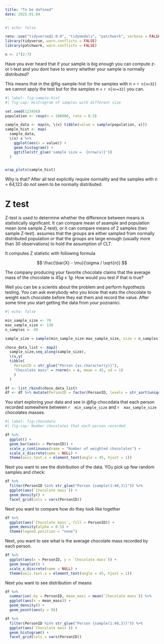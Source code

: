 ```yaml
---
title: "To be defined"
date: 2025.01.04
---
```


```r
#| echo: false

renv::use("tidyverse@2.0.0", "tidymodels", "patchwork", verbose = FALSE)
library(tidyverse, warn.conflicts = FALSE)
library(patchwork, warn.conflicts = FALSE)

n <- 2^(2:7)
```

Have you ever heard that if your sample is big enough you can compute z- or t-test and you dont have to worry whether your sample is normally distributed?

This means that in the @fig-sample-hist for the samples with n = `r n[n<32]` we cannot apply the test but for the samples n = `r n[n>=32]` you can.

```r
#| label: fig-sample-hist
#| fig-cap: Histrogram of samples with different size

set.seed(123456)
population <- rexp(n = 100000, rate = 0.5)

sample_data <- map(n, \(x) tibble(value = sample(population, x)))
sample_hist <- map(
  sample_data, 
  \(x) x %>% 
    ggplot(aes(x = value)) + 
    geom_histogram() + 
    ggtitle(str_glue('sample size =  {nrow(x)}'))
  )


wrap_plots(sample_hist)
```

Why is that? After all test explicitly require normality and the samples with n = 64,123 do not seem to be normally distributed.

# Z test

Z-test is used to determine whether the difference between means is statistically significant. It can compare mean of asample and population mean (one sample Z-test), or it can compare means of 2 samples (two sample Z-test). assumes that the groups are either sampled from normally distributed population or that the groups are large enough (usually more than 30 observations) to hold the assumption of CLT.

It computes Z statistic with following formula

$$
\frac{\bar{X} - \mu}{\sigma / \sqrt{n}}
$$

The company producing your favorite chocolate claims that the average mass of the chocolate is $45g \pm1g$. How would you test if that is true?

Well you can be a scientis about the problem and perform hypothezis testing. You can ask everybody who you know that eats the chocolate to weight each chocolate before they eat them and record the value. After some time you start getting the data from your poznanici.

```r
#| echo: false

min_sample_size <- 70
max_sample_size <- 130
n_samples <- 40

sample_size = sample(min_sample_size:max_sample_size, size = n_samples)

choco_data_list <- map2(
  sample_size,seq_along(sample_size), 
  \(x,y) 
  tibble(
    PersonID = str_glue("Person {as.character(y)}"),
    "Chocolate mass" = rnorm(n = x, mean = 45, sd = 1)
    )
  )

df <- list_rbind(choco_data_list)
df <- df %>% mutate(PersonID = factor(PersonID, levels = str_sort(unique(PersonID), numeric = TRUE)))
```

You start exploring your data and see in @fig-chocodata that each person recorded somewhere between `r  min_sample_size` and `r  max_sample_size` chocolates masses.

```r
#| label: fig-chocodata
#| fig-cap: Number chocolates that each person recorded.

df %>% 
  ggplot() + 
  geom_bar(aes(x = PersonID)) + 
  scale_y_continuous(name = "Number of weighted chocolates") + 
  scale_x_discrete(name = NULL) + 
  theme(axis.text.x = element_text(angle = 45, hjust = 1))
```

Next you want to see the distribution of the data. YOu pick up few random samples and check:

```r
df %>% 
  filter(PersonID %in% str_glue("Person {sample(1:40,3)}")) %>% 
  ggplot(aes(`Chocolate mass`)) + 
  geom_density() + 
  facet_grid(cols = vars(PersonID))
```

Next you want to compare how do they look like together

```r
df %>% 
  ggplot(aes(`Chocolate mass`, fill = PersonID)) + 
  geom_density(alpha = 0.5) + 
  theme(legend.position = "none")
```

Next, you want to see what is the average chocolate mass recorded by each person.

```r
df %>% 
  ggplot(aes(x = PersonID, y = `Chocolate mass`)) + 
  geom_boxplot() + 
  scale_x_discrete(name = NULL) + 
  theme(axis.text.x = element_text(angle = 45, hjust = 1))
```

Next you want to see distribution of means

```r
df %>% 
  summarise(.by = PersonID, mean_mass = mean(`Chocolate mass`)) %>% 
  ggplot(aes(x = mean_mass)) + 
  geom_density() + 
  geom_point(aes(y = 0))
```

```r
df %>% 
  filter(PersonID %in% str_glue("Person {sample(1:40,3)}")) %>% 
  ggplot(aes(`Chocolate mass`)) + 
  geom_histogram() + 
  facet_grid(cols = vars(PersonID))
```
